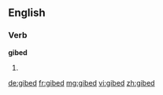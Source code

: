 ==English==

===Verb===
'''gibed'''

# {{past of|gibe}}

[[de:gibed]]
[[fr:gibed]]
[[mg:gibed]]
[[vi:gibed]]
[[zh:gibed]]